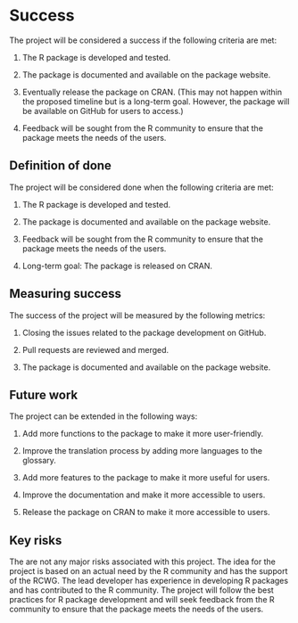 # Success
<!-- 
Projects should have a definition of done that is measurable, and a thorough understanding going in of what the risks are to delivery 
-->

The project will be considered a success if the following criteria are met:

1. The R package is developed and tested.

2. The package is documented and available on the package website.

3. Eventually release the package on CRAN. (This may not happen within the proposed timeline but is a long-term goal. However, the package will be available on GitHub for users to access.)

4. Feedback will be sought from the R community to ensure that the package meets the needs of the users.

## Definition of done
<!-- 
What does success look like? 
-->

The project will be considered done when the following criteria are met:

1. The R package is developed and tested.

2. The package is documented and available on the package website.

3. Feedback will be sought from the R community to ensure that the package meets the needs of the users.

4. Long-term goal: The package is released on CRAN.

## Measuring success
<!-- 
How will we know when success is achieved, what markers can we use along the way 
-->

The success of the project will be measured by the following metrics:

1. Closing the issues related to the package development on GitHub.

2. Pull requests are reviewed and merged.

3. The package is documented and available on the package website.

## Future work
<!-- 
How could this be extended / developed in the future by yourself and/or the community in general?
-->

The project can be extended in the following ways:

1. Add more functions to the package to make it more user-friendly.

2. Improve the translation process by adding more languages to the glossary.

3. Add more features to the package to make it more useful for users.

4. Improve the documentation and make it more accessible to users.

5. Release the package on CRAN to make it more accessible to users.

## Key risks
<!-- 
What sort of things could come up that can delay or break the project?

 - [ ] People
 - [ ] Processes
 - [ ] Tooling & Technology
 - [ ] Costs

-->

The are not any major risks associated with this project. The idea for the project is based on an actual need by the R community and has the support of the RCWG. The lead developer has experience in developing R packages and has contributed to the R community. The project will follow the best practices for R package development and will seek feedback from the R community to ensure that the package meets the needs of the users.
